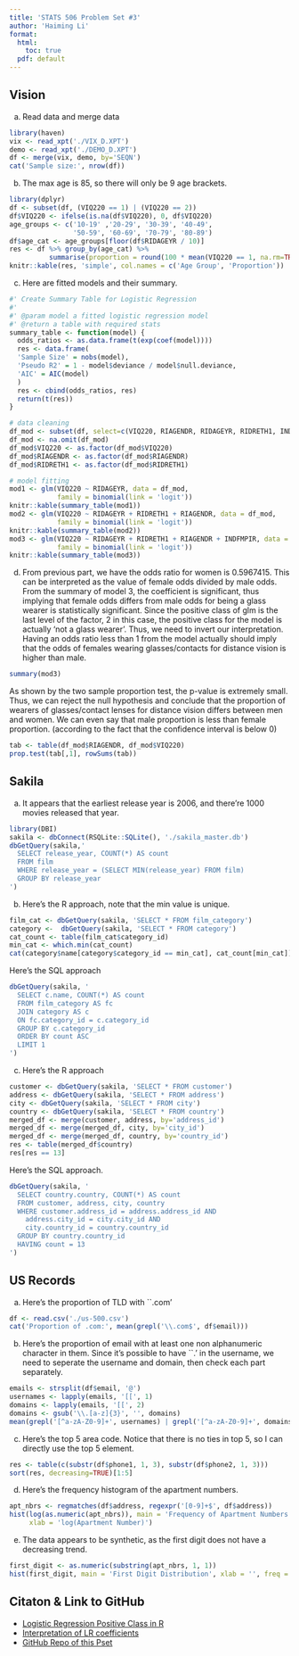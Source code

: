 ```yaml
---
title: 'STATS 506 Problem Set #3'
author: 'Haiming Li'
format: 
  html:
    toc: true
  pdf: default
---
```

## Vision
a. Read data and merge data
```r
library(haven)
vix <- read_xpt('./VIX_D.XPT')
demo <- read_xpt('./DEMO_D.XPT')
df <- merge(vix, demo, by='SEQN')
cat('Sample size:', nrow(df))
```
b. The max age is 85, so there will only be 9 age brackets.
```r
library(dplyr)
df <- subset(df, (VIQ220 == 1) | (VIQ220 == 2))
df$VIQ220 <- ifelse(is.na(df$VIQ220), 0, df$VIQ220)
age_groups <- c('10-19' ,'20-29', '30-39', '40-49',
                '50-59', '60-69', '70-79', '80-89')
df$age_cat <- age_groups[floor(df$RIDAGEYR / 10)]
res <- df %>% group_by(age_cat) %>% 
          summarise(proportion = round(100 * mean(VIQ220 == 1, na.rm=TRUE), 2))
knitr::kable(res, 'simple', col.names = c('Age Group', 'Proportion'))
```
c. Here are fitted models and their summary.
```r
#' Create Summary Table for Logistic Regression
#'
#' @param model a fitted logistic regression model
#' @return a table with required stats
summary_table <- function(model) {
  odds_ratios <- as.data.frame(t(exp(coef(model))))
  res <- data.frame(
  'Sample Size' = nobs(model),        
  'Pseudo R2' = 1 - model$deviance / model$null.deviance,  
  'AIC' = AIC(model) 
  )
  res <- cbind(odds_ratios, res)
  return(t(res))
}

# data cleaning
df_mod <- subset(df, select=c(VIQ220, RIAGENDR, RIDAGEYR, RIDRETH1, INDFMPIR))
df_mod <- na.omit(df_mod)
df_mod$VIQ220 <- as.factor(df_mod$VIQ220)
df_mod$RIAGENDR <- as.factor(df_mod$RIAGENDR)
df_mod$RIDRETH1 <- as.factor(df_mod$RIDRETH1)

# model fitting
mod1 <- glm(VIQ220 ~ RIDAGEYR, data = df_mod, 
            family = binomial(link = 'logit'))
knitr::kable(summary_table(mod1))
mod2 <- glm(VIQ220 ~ RIDAGEYR + RIDRETH1 + RIAGENDR, data = df_mod, 
            family = binomial(link = 'logit'))
knitr::kable(summary_table(mod2))
mod3 <- glm(VIQ220 ~ RIDAGEYR + RIDRETH1 + RIAGENDR + INDFMPIR, data = df_mod, 
            family = binomial(link = 'logit'))
knitr::kable(summary_table(mod3))
```
d. From previous part, we have the odds ratio for women is 0.5967415. This can be interpreted as the value of female odds divided by male odds. From the summary of model 3, the coefficient is significant, thus implying that female odds differs from male odds for being a glass wearer is statistically significant. Since the positive class of glm is the last level of the factor, 2 in this case, the positive class for the model is actually 'not a glass wearer'. Thus, we need to invert our interpretation. Having an odds ratio less than 1 from the model actually should imply that the odds of females wearing glasses/contacts for distance vision is higher than male.
```r
summary(mod3)
```
As shown by the two sample proportion test, the p-value is extremely small. Thus, we can reject the null hypothesis and conclude that the proportion of wearers of glasses/contact lenses for distance vision differs between men and women. We can even say that male proportion is less than female proportion. (according to the fact that the confidence interval is below 0)
```r
tab <- table(df_mod$RIAGENDR, df_mod$VIQ220)
prop.test(tab[,1], rowSums(tab))
```

## Sakila
a. It appears that the earliest release year is 2006, and there're 1000 movies released that year.
```r
library(DBI)
sakila <- dbConnect(RSQLite::SQLite(), './sakila_master.db')
dbGetQuery(sakila,'
  SELECT release_year, COUNT(*) AS count
  FROM film
  WHERE release_year = (SELECT MIN(release_year) FROM film)
  GROUP BY release_year
')
```
b. Here's the R approach, note that the min value is unique.
```r
film_cat <- dbGetQuery(sakila, 'SELECT * FROM film_category')
category <-  dbGetQuery(sakila, 'SELECT * FROM category')
cat_count <- table(film_cat$category_id)
min_cat <- which.min(cat_count)
cat(category$name[category$category_id == min_cat], cat_count[min_cat])
```
Here's the SQL approach
```r
dbGetQuery(sakila, '
  SELECT c.name, COUNT(*) AS count
  FROM film_category AS fc
  JOIN category AS c
  ON fc.category_id = c.category_id
  GROUP BY c.category_id
  ORDER BY count ASC
  LIMIT 1
')
```
c. Here's the R approach
```r
customer <- dbGetQuery(sakila, 'SELECT * FROM customer')
address <- dbGetQuery(sakila, 'SELECT * FROM address')
city <- dbGetQuery(sakila, 'SELECT * FROM city')
country <- dbGetQuery(sakila, 'SELECT * FROM country')
merged_df <- merge(customer, address, by='address_id')
merged_df <- merge(merged_df, city, by='city_id')
merged_df <- merge(merged_df, country, by='country_id')
res <- table(merged_df$country)
res[res == 13]
```

Here's the SQL approach.
```r
dbGetQuery(sakila, '
  SELECT country.country, COUNT(*) AS count
  FROM customer, address, city, country
  WHERE customer.address_id = address.address_id AND
    address.city_id = city.city_id AND
    city.country_id = country.country_id
  GROUP BY country.country_id
  HAVING count = 13
')
```

## US Records
a. Here's the proportion of TLD with ``.com'
```r
df <- read.csv('./us-500.csv')
cat('Proportion of .com:', mean(grepl('\\.com$', df$email)))
```
b. Here's the proportion of email with at least one non alphanumeric character in them. Since it's possible to have ``.' in the username, we need to seperate the username and domain, then check each part separately.
```r
emails <- strsplit(df$email, '@')
usernames <- lapply(emails, '[[', 1)
domains <- lapply(emails, '[[', 2)
domains <- gsub('\\.[a-z]{3}', '', domains)
mean(grepl('[^a-zA-Z0-9]+', usernames) | grepl('[^a-zA-Z0-9]+', domains))
```
c. Here's the top 5 area code. Notice that there is no ties in top 5, so I can directly use the top 5 element.
```r
res <- table(c(substr(df$phone1, 1, 3), substr(df$phone2, 1, 3)))
sort(res, decreasing=TRUE)[1:5]
```
d. Here's the frequency histogram of the apartment numbers.
```r
apt_nbrs <- regmatches(df$address, regexpr('[0-9]+$', df$address))
hist(log(as.numeric(apt_nbrs)), main = 'Frequency of Apartment Numbers', 
     xlab = 'log(Apartment Number)')
```
e. The data appears to be synthetic, as the first digit does not have a decreasing trend.
```r
first_digit <- as.numeric(substring(apt_nbrs, 1, 1))
hist(first_digit, main = 'First Digit Distribution', xlab = '', freq = FALSE)
```

## Citaton & Link to GitHub
* [Logistic Regression Positive Class in R](https://stackoverflow.com/questions/72121373/tidymodels-not-treating-first-factor-level-as-positive-class)
* [Interpretation of LR coefficients](https://stats.oarc.ucla.edu/other/mult-pkg/faq/general/faq-how-do-i-interpret-odds-ratios-in-logistic-regression/)
* [GitHub Repo of this Pset](https://github.com/haiming12138/stats506_hw3.git)


